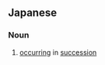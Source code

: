 ==Japanese==
{{ja-kanjitab|けい|き|yomi=o}}

===Noun===
{{ja-noun|けいき|kyu=繼起}}

# [[occurring]] in [[succession]]